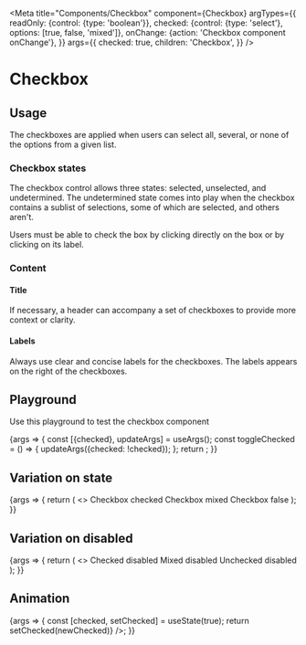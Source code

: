 
<Meta
  title="Components/Checkbox"
  component={Checkbox}
  argTypes={{
    readOnly: {control: {type: 'boolean'}},
    checked: {control: {type: 'select'}, options: [true, false, 'mixed']},
    onChange: {action: 'Checkbox component onChange'},
  }}
  args={{
    checked: true,
    children: 'Checkbox',
  }}
/>

# Checkbox

## Usage

The checkboxes are applied when users can select all, several, or none of the options from a given list.

### Checkbox states

The checkbox control allows three states: selected, unselected, and undetermined. The undetermined state comes into play when the checkbox contains a sublist of selections, some of which are selected, and others aren't.

Users must be able to check the box by clicking directly on the box or by clicking on its label.

### Content

#### Title

If necessary, a header can accompany a set of checkboxes to provide more context or clarity.

#### Labels

Always use clear and concise labels for the checkboxes. The labels appears on the right of the checkboxes.

## Playground

Use this playground to test the checkbox component

<Canvas>
  <Story name="Standard">
    {args => {
      const [{checked}, updateArgs] = useArgs();
      const toggleChecked = () => {
        updateArgs({checked: !checked});
      };
      return <Checkbox {...args} checked={checked} onChange={toggleChecked} />;
    }}
  </Story>
</Canvas>

<ArgsTable story="Standard" />

## Variation on state

<Canvas>
  <Story name="State">
    {args => {
      return (
        <>
          <Checkbox {...args} checked={true}>
            Checkbox checked
          </Checkbox>
          <Checkbox {...args} checked="mixed">
            Checkbox mixed
          </Checkbox>
          <Checkbox {...args} checked={false}>
            Checkbox false
          </Checkbox>
        </>
      );
    }}
  </Story>
</Canvas>

## Variation on disabled

<Canvas>
  <Story name="Disabled">
    {args => {
      return (
        <>
          <Checkbox {...args} readOnly={true} checked={true}>
            Checked disabled
          </Checkbox>
          <Checkbox {...args} readOnly={true} checked="mixed">
            Mixed disabled
          </Checkbox>
          <Checkbox {...args} readOnly={true} checked={false}>
            Unchecked disabled
          </Checkbox>
        </>
      );
    }}
  </Story>
</Canvas>

## Animation

<Canvas>
  <Story name="Animation">
    {args => {
      const [checked, setChecked] = useState(true);
      return <Checkbox {...args} checked={checked} onChange={newChecked => setChecked(newChecked)} />;
    }}
  </Story>
</Canvas>
